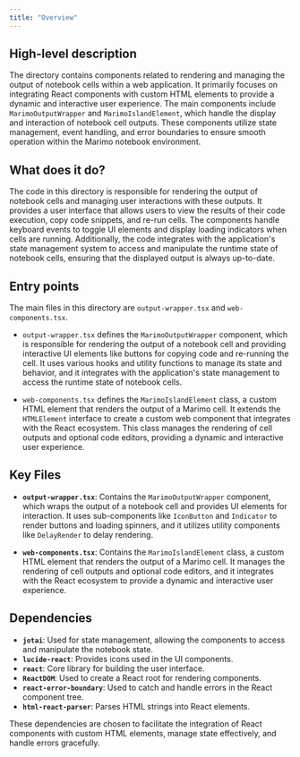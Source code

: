 ```yaml
---
title: "Overview"
---
```


## High-level description

The directory contains components related to rendering and managing the output of notebook cells within a web application. It primarily focuses on integrating React components with custom HTML elements to provide a dynamic and interactive user experience. The main components include `MarimoOutputWrapper` and `MarimoIslandElement`, which handle the display and interaction of notebook cell outputs. These components utilize state management, event handling, and error boundaries to ensure smooth operation within the Marimo notebook environment.

## What does it do?

The code in this directory is responsible for rendering the output of notebook cells and managing user interactions with these outputs. It provides a user interface that allows users to view the results of their code execution, copy code snippets, and re-run cells. The components handle keyboard events to toggle UI elements and display loading indicators when cells are running. Additionally, the code integrates with the application's state management system to access and manipulate the runtime state of notebook cells, ensuring that the displayed output is always up-to-date.

## Entry points

The main files in this directory are `output-wrapper.tsx` and `web-components.tsx`. 

- `output-wrapper.tsx` defines the `MarimoOutputWrapper` component, which is responsible for rendering the output of a notebook cell and providing interactive UI elements like buttons for copying code and re-running the cell. It uses various hooks and utility functions to manage its state and behavior, and it integrates with the application's state management to access the runtime state of notebook cells.

- `web-components.tsx` defines the `MarimoIslandElement` class, a custom HTML element that renders the output of a Marimo cell. It extends the `HTMLElement` interface to create a custom web component that integrates with the React ecosystem. This class manages the rendering of cell outputs and optional code editors, providing a dynamic and interactive user experience.

## Key Files

- **`output-wrapper.tsx`**: Contains the `MarimoOutputWrapper` component, which wraps the output of a notebook cell and provides UI elements for interaction. It uses sub-components like `IconButton` and `Indicator` to render buttons and loading spinners, and it utilizes utility components like `DelayRender` to delay rendering.

- **`web-components.tsx`**: Contains the `MarimoIslandElement` class, a custom HTML element that renders the output of a Marimo cell. It manages the rendering of cell outputs and optional code editors, and it integrates with the React ecosystem to provide a dynamic and interactive user experience.

## Dependencies

- **`jotai`**: Used for state management, allowing the components to access and manipulate the notebook state.
- **`lucide-react`**: Provides icons used in the UI components.
- **`react`**: Core library for building the user interface.
- **`ReactDOM`**: Used to create a React root for rendering components.
- **`react-error-boundary`**: Used to catch and handle errors in the React component tree.
- **`html-react-parser`**: Parses HTML strings into React elements.

These dependencies are chosen to facilitate the integration of React components with custom HTML elements, manage state effectively, and handle errors gracefully.
